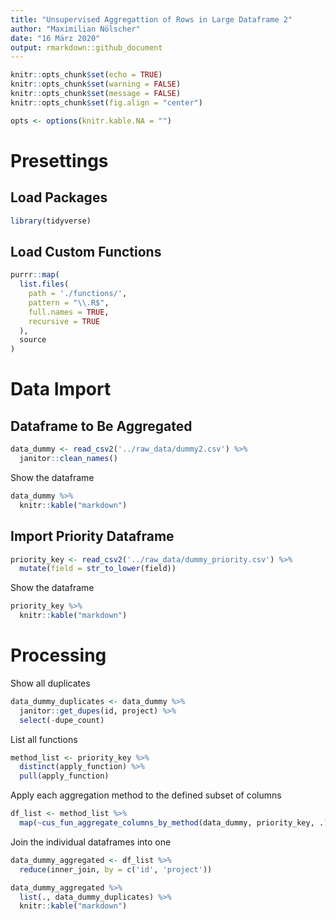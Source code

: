 ```yaml
---
title: "Unsupervised Aggregattion of Rows in Large Dataframe 2"
author: "Maximilian Nölscher"
date: "16 März 2020"
output: rmarkdown::github_document
---
```


```r
knitr::opts_chunk$set(echo = TRUE)
knitr::opts_chunk$set(warning = FALSE)
knitr::opts_chunk$set(message = FALSE)
knitr::opts_chunk$set(fig.align = "center")

opts <- options(knitr.kable.NA = "")
```

# Presettings

## Load Packages
```r
library(tidyverse)
```

## Load Custom Functions
```r
purrr::map(
  list.files(
    path = './functions/',
    pattern = "\\.R$",
    full.names = TRUE,
    recursive = TRUE
  ),
  source
)
```


# Data Import

## Dataframe to Be Aggregated

```r
data_dummy <- read_csv2('../raw_data/dummy2.csv') %>% 
  janitor::clean_names()
```

Show the dataframe
```r
data_dummy %>% 
  knitr::kable("markdown")
```

## Import Priority Dataframe

```r
priority_key <- read_csv2('../raw_data/dummy_priority.csv') %>% 
  mutate(field = str_to_lower(field))
```

Show the dataframe
```r
priority_key %>% 
  knitr::kable("markdown")
```

# Processing

Show all duplicates
```r
data_dummy_duplicates <- data_dummy %>% 
  janitor::get_dupes(id, project) %>% 
  select(-dupe_count)
```


List all functions

```r
method_list <- priority_key %>% 
  distinct(apply_function) %>% 
  pull(apply_function)
```

Apply each aggregation method to the defined subset of columns
```r
df_list <- method_list %>% 
  map(~cus_fun_aggregate_columns_by_method(data_dummy, priority_key, .))
```

Join the individual dataframes into one
```r
data_dummy_aggregated <- df_list %>% 
  reduce(inner_join, by = c('id', 'project'))
```

```r
data_dummy_aggregated %>% 
  list(., data_dummy_duplicates) %>% 
  knitr::kable("markdown")
```



